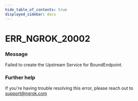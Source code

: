 ```yaml
---
hide_table_of_contents: true
displayed_sidebar: docs
---
```



# ERR_NGROK_20002

### Message

Failed to create the Upstream Service for BoundEndpoint.

<ErrorDetails error="err_ngrok_20002" />

### Further help

If you're having trouble resolving this error, please reach out to [support@ngrok.com](mailto:support@ngrok.com?subject=Help%20with%20ERR_NGROK_20002)


